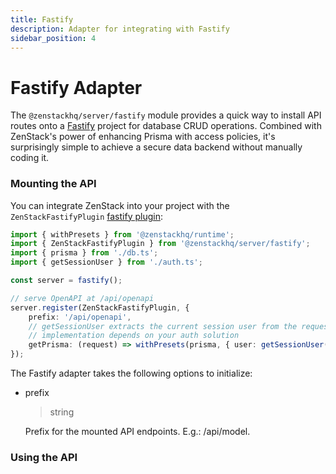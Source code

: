 ```yaml
---
title: Fastify
description: Adapter for integrating with Fastify
sidebar_position: 4
---
```



# Fastify Adapter

The `@zenstackhq/server/fastify` module provides a quick way to install API routes onto a [Fastify](https://www.fastify.io/) project for database CRUD operations. Combined with ZenStack's power of enhancing Prisma with access policies, it's surprisingly simple to achieve a secure data backend without manually coding it.

### Mounting the API

You can integrate ZenStack into your project with the `ZenStackFastifyPlugin` [fastify plugin](https://www.fastify.io/docs/latest/Reference/Plugins/):

```ts
import { withPresets } from '@zenstackhq/runtime';
import { ZenStackFastifyPlugin } from '@zenstackhq/server/fastify';
import { prisma } from './db.ts';
import { getSessionUser } from './auth.ts';

const server = fastify();

// serve OpenAPI at /api/openapi
server.register(ZenStackFastifyPlugin, {
    prefix: '/api/openapi',
    // getSessionUser extracts the current session user from the request, its
    // implementation depends on your auth solution
    getPrisma: (request) => withPresets(prisma, { user: getSessionUser(request) }),
});
```

The Fastify adapter takes the following options to initialize:

- prefix

    <blockquote>string</blockquote>

    Prefix for the mounted API endpoints. E.g.: /api/model.

<AdapterOptions getPrisma='(request: FastifyRequest, reply: FastifyReply) => unknown | Promise<unknown>' />

### Using the API

<UsingAPI />

<ErrorHandling />
